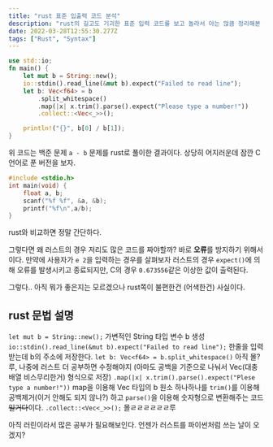 ```yaml
---
title: "rust 표준 입출력 코드 분석"
description: "rust의 길고도 기괴한 표준 입력 코드를 보고 놀라서 아는 많큼 정리해본 글"
date: 2022-03-28T12:55:30.277Z
tags: ["Rust", "Syntax"]
---
```


```rust
use std::io;
fn main() {
    let mut b = String::new();
    io::stdin().read_line(&mut b).expect("Failed to read line");
    let b: Vec<f64> = b
        .split_whitespace()
        .map(|x| x.trim().parse().expect("Please type a number!"))
        .collect::<Vec<_>>();

    println!("{}", b[0] / b[1]);
}
```

위 코드는 백준 문제 `a - b` 문제를 rust로 풀이한 결과이다.
상당히 어지러운데 잠깐 C언어로 푼 버전을 보자.

```c
#include <stdio.h>
int main(void) {
	float a, b;
    scanf("%f %f", &a, &b);
    printf("%f\n",a/b);
}
```

rust와 비교하면 정말 간단하다.

그렇다면 왜 러스트의 경우 저리도 많은 코드를 짜야할까?
바로 **오류**를 방지하기 위해서이다.
만약에 사용자가 `e 2`을 입력하는 경우를 살펴보자
러스트의 경우 `expect()`에 의해 오류를 발생시키고 종료되지만,
C의 경우 `0.673556`같은 이상한 값이 출력된다.

그렇다.. 아직 뭐가 좋은지는 모르겠으나 rust쪽이 불편한건 (어색한건) 사실이다.

## rust 문법 설명

`let mut b = String::new();` 가변적인 String 타입 변수 b 생성
`io::stdin().read_line(&mut b).expect("Failed to read line");` 한줄을 입력받는데 b의 주소에 저장한다.
`let b: Vec<f64> = b.split_whitespace()` 아직 몰?루, 나중에 러스트 더 공부하면 수정해야지 (아마도 공백을 기준으로 나눠서 Vec(대충 배열 비스무리한거) 형식으로 저장)
`.map(|x| x.trim().parse().expect("Plese type a number!"))` map을 이용해 Vec 타입의 b 원소 하나하나를 `trim()`를 이용해 공백제거(이거 안해도 되지 않나?) 하고 `parse()`을 이용해 숫자형으로 변환해주는 코드~~일거다~~이다.
`.collect::<Vec<_>>();` 몰ㄹㄹㄹㄹㄹㄹ루

아직 러린이라서 많은 공부가 필요해보인다.
언젠가 러스트를 파이썬처럼 쓰는 날이 오겠지?
